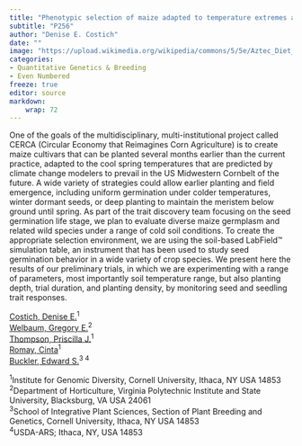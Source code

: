 ```yaml
---
title: "Phenotypic selection of maize adapted to temperature extremes as a strategy to maintain productivity under global climate change"
subtitle: "P256"
author: "Denise E. Costich"
date: ""
image: "https://upload.wikimedia.org/wikipedia/commons/5/5e/Aztec_Diet_Basket_of_Corn_%289755332575%29.jpg"
categories: 
- Quantitative Genetics & Breeding
- Even Numbered
freeze: true
editor: source
markdown: 
    wrap: 72
---
```


One of the goals of the multidisciplinary, multi-institutional project called CERCA (Circular Economy that Reimagines Corn Agriculture) is to create maize cultivars that can be planted several months earlier than the current practice, adapted to the cool spring temperatures that are predicted by climate change modelers to prevail in the US Midwestern Cornbelt of the future. A wide variety of strategies could allow earlier planting and field emergence, including uniform germination under colder temperatures, winter dormant seeds, or deep planting to maintain the meristem below ground until spring. As part of the trait discovery team focusing on the seed germination life stage, we plan to evaluate diverse maize germplasm and related wild species under a range of cold soil conditions. To create the appropriate selection environment, we are using the soil-based LabField™ simulation table, an instrument that has been used to study seed germination behavior in a wide variety of crop species. We present here the results of our preliminary trials, in which we are experimenting with a range of parameters, most importantly soil temperature range, but also planting depth, trial duration, and planting density, by monitoring seed and seedling trait responses.

<a href='mailto:dc58@cornell.edu'>Costich, Denise E.</a><sup>1</sup><br><a href='mailto:welbaum@vt.edu'>Welbaum, Gregory E.</a><sup>2</sup><br><a href='mailto:pjt76@cornell.edu'>Thompson, Priscilla J.</a><sup>1</sup><br><a href='mailto:mcr72@cornell.edu'>Romay, Cinta</a><sup>1</sup><br><a href='mailto:esb33@cornell.edu'>Buckler, Edward S.</a><sup>3 4</sup><br>

<sup>1</sup>Institute for Genomic Diversity, Cornell University, Ithaca, NY USA 14853<br><sup>2</sup>Department of Horticulture, Virginia Polytechnic Institute and State University, Blacksburg, VA USA 24061<br><sup>3</sup>School of Integrative Plant Sciences, Section of Plant Breeding and Genetics, Cornell University, Ithaca, NY USA 14853<br><sup>4</sup>USDA-ARS; Ithaca, NY, USA 14853<br>